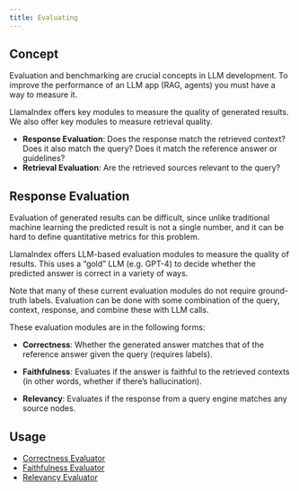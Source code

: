```yaml
---
title: Evaluating
---
```


## Concept

Evaluation and benchmarking are crucial concepts in LLM development. To improve the performance of an LLM app (RAG, agents) you must have a way to measure it.

LlamaIndex offers key modules to measure the quality of generated results. We also offer key modules to measure retrieval quality.

- **Response Evaluation**: Does the response match the retrieved context? Does it also match the query? Does it match the reference answer or guidelines?
- **Retrieval Evaluation**: Are the retrieved sources relevant to the query?

## Response Evaluation

Evaluation of generated results can be difficult, since unlike traditional machine learning the predicted result is not a single number, and it can be hard to define quantitative metrics for this problem.

LlamaIndex offers LLM-based evaluation modules to measure the quality of results. This uses a “gold” LLM (e.g. GPT-4) to decide whether the predicted answer is correct in a variety of ways.

Note that many of these current evaluation modules do not require ground-truth labels. Evaluation can be done with some combination of the query, context, response, and combine these with LLM calls.

These evaluation modules are in the following forms:

- **Correctness**: Whether the generated answer matches that of the reference answer given the query (requires labels).

- **Faithfulness**: Evaluates if the answer is faithful to the retrieved contexts (in other words, whether if there’s hallucination).

- **Relevancy**: Evaluates if the response from a query engine matches any source nodes.

## Usage

- [Correctness Evaluator](/docs/llamaindex/modules/evaluation/modules/correctness)
- [Faithfulness Evaluator](/docs/llamaindex/modules/evaluation/modules/faithfulness)
- [Relevancy Evaluator](/docs/llamaindex/modules/evaluation/modules/relevancy)
